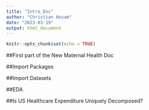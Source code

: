 ```yaml
---
title: "Intro_Doc"
author: "Christian Hosam"
date: "2023-03-19"
output: html_document
---
```


```r
knitr::opts_chunk$set(echo = TRUE)
```

##First part of the New Maternal Health Doc

##Import Packages

##Import Datasets

##EDA

##Is US Healthcare Expenditure Uniquely Decomposed?

